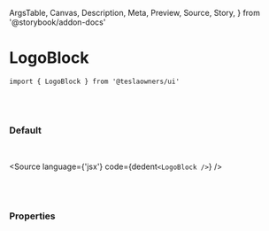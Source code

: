   ArgsTable,
  Canvas,
  Description,
  Meta,
  Preview,
  Source,
  Story,
} from '@storybook/addon-docs'


<Meta title='01. Atoms / LogoBlock' component={LogoBlock} />

# LogoBlock

`import { LogoBlock } from '@teslaowners/ui'`

<br />
<br />

### Default

<br />

<Story name='Default'>
  <div className='doc-story__preview' style={{ zoom: '100%' }}>
    <div className='flex items-center gap-4'>
      <LogoBlock />
    </div>
  </div>
</Story>

<Source language={'jsx'} code={dedent`<LogoBlock />`} />

<br />
<br />

### Properties

<ArgsTable of={LogoBlock} />
